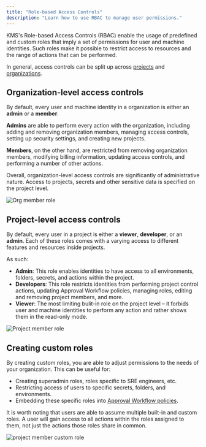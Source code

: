 ```yaml
---
title: "Role-based Access Controls"
description: "Learn how to use RBAC to manage user permissions."
---
```


KMS's Role-based Access Controls (RBAC) enable the usage of predefined and custom roles that imply a set of permissions for user and machine identities. Such roles make it possible to restrict access to resources and the range of actions that can be performed.

In general, access controls can be split up across [projects](/documentation/platform/project) and [organizations](/documentation/platform/organization).

## Organization-level access controls

By default, every user and machine identity in a organization is either an **admin** or a **member**. 

**Admins** are able to perform every action with the organization, including adding and removing organization members, managing access controls, setting up security settings, and creating new projects. 

**Members**, on the other hand, are restricted from removing organization members, modifying billing information, updating access controls, and performing a number of other actions. 

Overall, organization-level access controls are significantly of administrative nature. Access to projects, secrets and other sensitive data is specified on the project level. 

![Org member role](/images/platform/rbac/org-member-role.png)

## Project-level access controls

By default, every user in a project is either a **viewer**, **developer**, or an **admin**. Each of these roles comes with a varying access to different features and resources inside projects. 

As such: 
- **Admin**: This role enables identities to have access to all environments, folders, secrets, and actions within the project. 
- **Developers**: This role restricts identities from performing project control actions, updating Approval Workflow policies, managing roles, editing and removing project members, and more.
- **Viewer**: The most limiting bulit-in role on the project level – it forbids user and machine identities to perform any action and rather shows them in the read-only mode. 

![Project member role](/images/platform/access-controls/rbac.png)

## Creating custom roles

By creating custom roles, you are able to adjust permissions to the needs of your organization. This can be useful for: 
- Creating superadmin roles, roles specific to SRE engineers, etc. 
- Restricting access of users to specific secrets, folders, and environments. 
- Embedding these specific roles into [Approval Workflow policies](/documentation/platform/pr-workflows).

<Note>
It is worth noting that users are able to assume multiple built-in and custom roles. A user will gain access to all actions within the roles assigned to them, not just the actions those roles share in common. 
</Note>

![project member custom role](/images/platform/rbac/project-member-custom-role.png)
